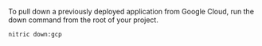 To pull down a previously deployed application from Google Cloud, run the down command from the root of your project.

```bash
nitric down:gcp
```
